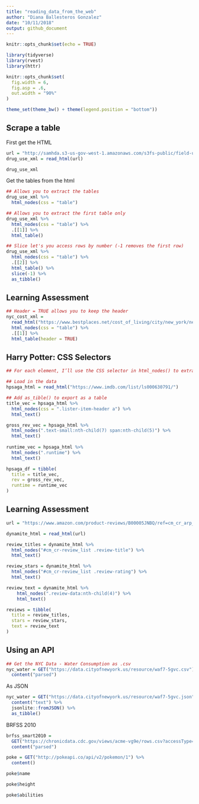 ```yaml
---
title: "reading_data_from_the_web"
author: "Diana Ballesteros Gonzalez"
date: "10/11/2018"
output: github_document
---
```


```r
knitr::opts_chunk$set(echo = TRUE)

library(tidyverse)
library(rvest)
library(httr)

knitr::opts_chunk$set(
  fig.width = 6,
  fig.asp = .6,
  out.width = "90%"
)

theme_set(theme_bw() + theme(legend.position = "bottom"))
```

## Scrape a table 
First get the HTML 
```r
url = "http://samhda.s3-us-gov-west-1.amazonaws.com/s3fs-public/field-uploads/2k15StateFiles/NSDUHsaeShortTermCHG2015.htm"
drug_use_xml = read_html(url)

drug_use_xml
```

Get the tables from the html 
```r

## Allows you to extract the tables 
drug_use_xml %>%
  html_nodes(css = "table")

## Allows you to extract the first table only 
drug_use_xml %>%
  html_nodes(css = "table") %>% 
  .[[1]] %>% 
  html_table() 

## Slice let's you access rows by number (-1 removes the first row)
drug_use_xml %>%
  html_nodes(css = "table") %>% 
  .[[2]] %>% 
  html_table() %>% 
  slice(-1) %>% 
  as_tibble()
```

## Learning Assessment 
```r
## Header = TRUE allows you to keep the header 
nyc_cost_xml = 
  read_html("https://www.bestplaces.net/cost_of_living/city/new_york/new_york") %>%
  html_nodes(css = "table") %>% 
  .[[1]] %>% 
  html_table(header = TRUE) 
```

## Harry Potter: CSS Selectors 
```r
## For each element, I’ll use the CSS selector in html_nodes() to extract the relevant HTML code, and convert it to text. Then I can combine these into a data frame.

## Load in the data 
hpsaga_html = read_html("https://www.imdb.com/list/ls000630791/") 

## Add as_tible() to export as a table 
title_vec = hpsaga_html %>%
  html_nodes(css = ".lister-item-header a") %>% 
  html_text() 

gross_rev_vec = hpsaga_html %>%
  html_nodes(".text-small:nth-child(7) span:nth-child(5)") %>%
  html_text()
  
runtime_vec = hpsaga_html %>%
  html_nodes(".runtime") %>%
  html_text() 

hpsaga_df = tibble(
  title = title_vec,
  rev = gross_rev_vec,
  runtime = runtime_vec
)
```

## Learning Assessment
```r
url = "https://www.amazon.com/product-reviews/B00005JNBQ/ref=cm_cr_arp_d_viewopt_rvwer?ie=UTF8&reviewerType=avp_only_reviews&sortBy=recent&pageNumber=1"

dynamite_html = read_html(url)

review_titles = dynamite_html %>%
  html_nodes("#cm_cr-review_list .review-title") %>%
  html_text()

review_stars = dynamite_html %>%
  html_nodes("#cm_cr-review_list .review-rating") %>%
  html_text()

review_text = dynamite_html %>%
    html_nodes(".review-data:nth-child(4)") %>%
    html_text()

reviews = tibble(
  title = review_titles,
  stars = review_stars,
  text = review_text
)

```

## Using an API
```r
## Get the NYC Data - Water Consumption as .csv
nyc_water = GET("https://data.cityofnewyork.us/resource/waf7-5gvc.csv") %>% 
  content("parsed")
```

As JSON
```r
nyc_water = GET("https://data.cityofnewyork.us/resource/waf7-5gvc.json") %>% 
  content("text") %>%
  jsonlite::fromJSON() %>%
  as_tibble()
```

BRFSS 2010
```r
brfss_smart2010 = 
  GET("https://chronicdata.cdc.gov/views/acme-vg9e/rows.csv?accessType=DOWNLOAD") %>% 
  content("parsed")
```

```r
poke = GET("http://pokeapi.co/api/v2/pokemon/1") %>%
  content()

poke$name

poke$height

poke$abilities
```

